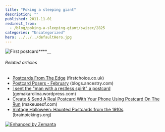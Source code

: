 ```yaml
---
title: "Poking a sleeping giant"
description: ""
published: 2011-11-01
redirect_from:
  - /blog/poking-a-sleeping-giant/swizec/2825
categories: "Uncategorized"
hero: ../../../defaultHero.jpg
---
```


![]()![]()![](http://swizec.com/blog/wp-content/uploads/2011/11/Conlie_postcard.jpg "First postcard")![]()_![]()\*\*_\*\*![]()![]()\_\_![]()![]()

###### Related articles

- [Postcards From The Edge](http://blog.firstchoice.co.uk/postcards-from-the-edge/) (firstchoice.co.uk)
- [Postcard Posers - February](http://blogs.ancestry.com/uk/2011/02/10/postcard-posers-february/) (blogs.ancestry.com)
- [I sent the "man with a restless spirit" a postcard](http://gemakarolina.wordpress.com/2011/10/31/i-sent-the-man-with-a-restless-spirit-a-postcard/) (gemakarolina.wordpress.com)
- [Create & Send A Real Postcard With Your Phone Using Postcard On The Run](http://www.makeuseof.com/tag/create-send-real-postcard-phone-postcard-run/) (makeuseof.com)
- [Vintage Halloween: Haunted Postcards from the 1910s](http://www.brainpickings.org/index.php/2011/10/31/nypl-vintage-halloween-postcards/) (brainpickings.org)

[![Enhanced by Zemanta](http://img.zemanta.com/zemified_e.png?x-id=878e6c75-2e0a-4454-98f6-8b63ec3f2e4e)](http://www.zemanta.com/ "Enhanced by Zemanta")
